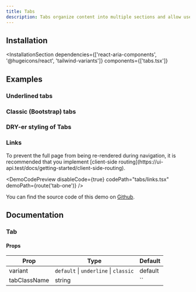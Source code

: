 ```yaml
---
title: Tabs
description: Tabs organize content into multiple sections and allow users to navigate between them.
---
```



<DemoCodePreview codePath="tabs/default.tsx" demoPath="demos/tabs/default" fileName="demo.tsx" />

## Installation
<InstallationSection
  dependencies={['react-aria-components', '@hugeicons/react', 'tailwind-variants']}
  components={['tabs.tsx']}
>
  <InstallationCommand command="execute" params="shadcn@latest add ~website/r/tabs.json" />
</InstallationSection>


## Examples
### Underlined tabs
<DemoCodePreview
  codePath="tabs/underlined.tsx"
  demoPath="demos/tabs/underlined"
  title="Underlined tabs"
/>

### Classic (Bootstrap) tabs
<DemoCodePreview
  codePath="tabs/classic.tsx"
  demoPath="demos/tabs/classic"
  title="Classic tabs"
/>

### DRY-er styling of Tabs
<DemoCodePreview
  codePath="tabs/tab-class-name.tsx"
  demoPath="demos/tabs/tab-class-name"
  title="Classic tabs"
/>

### Links

<Callout icon={InformationSquareIcon} className="font-semibold">
  To prevent the full page from being re-rendered during navigation, it is recommended that you implement [client-side routing](https://ui-api.test/docs/getting-started/client-side-routing).
</Callout>

<DemoCodePreview
  disableCode={true}
  codePath="tabs/links.tsx"
  demoPath={route('tab-one')}
/>

You can find the source code of this demo on [Github](https://github.com/dspangenberg/twc-ui/tree/main/resources/js/pages/tabs).


## Documentation

### Tab
#### Props

| Prop             | Type                                                                    | Default   |
  |------------------|-------------------------------------------------------------------------|-----------|
| variant          | `default` \| `underline` \| `classic`                                        | default   |
| tabClassName             | string | ``|


